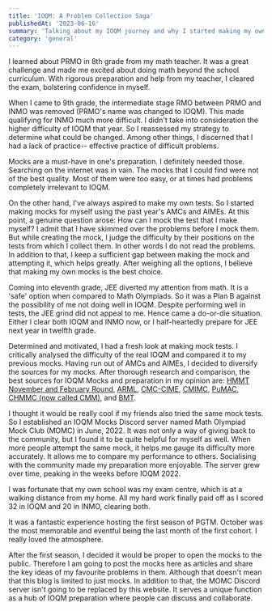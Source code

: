 ```yaml
---
title: 'IOQM: A Problem Collection Saga'
publishedAt: '2023-06-16'
summary: 'Talking about my IOQM journey and why I started making my own mocks'
category: 'general'
---
```


I learned about PRMO in 8th grade from my math teacher. It was a great challenge and made me excited about doing math beyond the school curriculum. With rigorous preparation and help from my teacher, I cleared the exam, bolstering confidence in myself.

When I came to 9th grade, the intermediate stage RMO between PRMO and INMO was removed (PRMO's name was changed to IOQM). This made qualifying for INMO much more difficult. I didn't take into consideration the higher difficulty of IOQM that year. So I reassessed my strategy to determine what could be changed. Among other things, I discerned that I had a lack of practice-- effective practice of difficult problems.

Mocks are a must-have in one's preparation. I definitely needed those. Searching on the internet was in vain. The mocks that I could find were not of the best quality. Most of them were too easy, or at times had problems completely irrelevant to IOQM.

On the other hand, I've always aspired to make my own tests. So I started making mocks for myself using the past year's AMCs and AIMEs. At this point, a genuine question arose: How can I mock the test that I make myself? I admit that I have skimmed over the problems before I mock them. But while creating the mock, I judge the difficulty by their positions on the tests from which I collect them. In other words I do not read the problems. In addition to that, I keep a sufficient gap between making the mock and attempting it, which helps greatly. After weighing all the options, I believe that making my own mocks is the best choice.

Coming into eleventh grade, JEE diverted my attention from math. It is a 'safe' option when compared to Math Olympiads. So it was a Plan B against the possibility of me not doing well in IOQM. Despite performing well in tests, the JEE grind did not appeal to me. Hence came a do-or-die situation. Either I clear both IOQM and INMO now, or I half-heartedly prepare for JEE next year in twelfth grade.

Determined and motivated, I had a fresh look at making mock tests. I critically analysed the difficulty of the real IOQM and compared it to my previous mocks. Having run out of AMCs and AIMEs, I decided to diversify the sources for my mocks. After thorough research and comparison, the best sources for IOQM Mocks and preparation in my opinion are: [HMMT November and February Round](https://www.hmmt.org/), [ARML](https://www.arml.com/), [CMC-CIME](http://cmc.ericshen.net/), [CMIMC](https://cmimc.org/), [PuMAC](https://pumac.princeton.edu/#index), [CHMMC (now called CMM)](https://www.chmmc.org/), and [BMT](https://bmt.berkeley.edu/).

I thought it would be really cool if my friends also tried the same mock tests. So I established an IOQM Mocks Discord server named Math Olympiad Mock Club (MOMC) in June, 2022. It was not only a way of giving back to the community, but I found it to be quite helpful for myself as well. When more people attempt the same mock, it helps me gauge its difficulty more accurately. It allows me to compare my performance to others. Socialising with the community made my preparation more enjoyable. The server grew over time, peaking in the weeks before IOQM 2022.

I was fortunate that my own school was my exam centre, which is at a walking distance from my home. All my hard work finally paid off as I scored 32 in IOQM and 20 in INMO, clearing both.

It was a fantastic experience hosting the first season of PGTM. October was the most memorable and eventful being the last month of the first cohort. I really loved the atmosphere.

After the first season, I decided it would be proper to open the mocks to the public. Therefore I am going to post the mocks here as articles and share the key ideas of my favourite problems in them. Although that doesn't mean that this blog is limited to just mocks. In addition to that, the MOMC Discord server isn't going to be replaced by this website. It serves a unique function as a hub of IOQM preparation where people can discuss and collaborate.